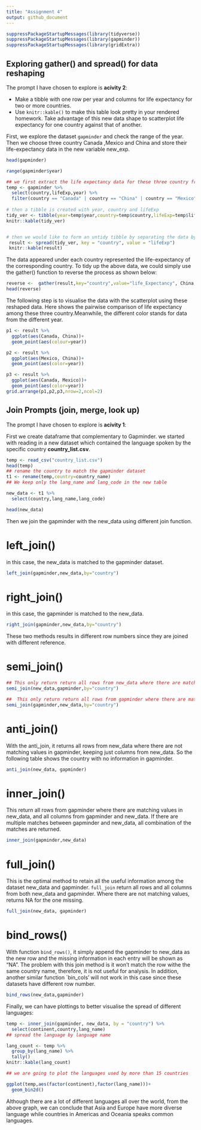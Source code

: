 ```yaml
---
title: "Assignment 4"
output: github_document
---
```

```r
suppressPackageStartupMessages(library(tidyverse))
suppressPackageStartupMessages(library(gapminder))
suppressPackageStartupMessages(library(gridExtra))
```

## Exploring gather() and spread() for data reshaping
The prompt I have chosen to explore is **acivity 2**:

* Make a tibble with one row per year and columns for life expectancy for two or more countries.
* Use `knitr::kable()` to make this table look pretty in your rendered homework.
Take advantage of this new data shape to scatterplot life expectancy for one country against that of another.




First, we explore the dataset `gapminder` and check the range of the year.
Then we choose three country Canada ,Mexico and China and store their life-expectancy data in the new variable new_exp.
```r
head(gapminder)

range(gapminder$year)

## we first extract the life expectancy data for these three country from the gapminder dataset 
temp <- gapminder %>% 
  select(country,lifeExp,year) %>% 
  filter(country == "Canada" | country == "China" | country == "Mexico") 
 
# then a tibble is created with year, country and lifeExp
tidy_ver <- tibble(year=temp$year,country=temp$country,lifeExp=temp$lifeExp)
knitr::kable(tidy_ver)


# then we would like to form an untidy tibble by separating the data by country
 result <- spread(tidy_ver, key = "country", value = "lifeExp")
 knitr::kable(result)

```

The data appeared under each country represented the life-expectancy of the corresponding country.
To tidy up the above data, we could simply use the gather() function to reverse the process as shown below:

```r
reverse <-  gather(result,key="country",value="life_Expectancy", China, Mexico,Canada)
head(reverse)
```



The following step is to visualise the data with the scatterplot using these reshaped data. 
Here shows the pairwise comparison of life expectancy among these three country.Meanwhile, the different color stands for data from the different year.
```r
p1 <- result %>% 
  ggplot(aes(Canada, China))+
  geom_point(aes(colour=year))

p2 <- result %>% 
  ggplot(aes(Mexico, China))+
  geom_point(aes(color=year))

p3 <- result %>% 
  ggplot(aes(Canada, Mexico))+
  geom_point(aes(color=year))
grid.arrange(p1,p2,p3,nrow=2,ncol=2)
```


## Join Prompts (join, merge, look up)

The prompt I have chosen to explore is **acivity 1**:

First we create dataframe that complementary to Gapminder.
we started with reading in a new dataset which contained the language spoken by the specific country **country_list.csv**.

```r
temp <- read_csv("country_list.csv")
head(temp)
## rename the country to match the gapminder dataset
t1 <- rename(temp,country=country_name)
## We keep only the lang_name and lang_code in the new table

new_data <- t1 %>% 
  select(country,lang_name,lang_code) 

head(new_data)

```


Then we join the gapminder with the new_data using different join function.

# left_join()

in this case, the new_data is matched to the gapminder dataset.
```r
left_join(gapminder,new_data,by="country")
```

# right_join()
in this case, the gapminder is matched to the new_data.
```r
right_join(gapminder,new_data,by="country")
```

These two methods results in different row numbers since they are joined with different reference. 

# semi_join()

```r
## This only return return all rows from new_data where there are matching values in gapminder, keeping just columns from new_data.
semi_join(new_data,gapminder,by="country")

##  This only return return all rows from gapminder where there are matching values in new_data, keeping just columns from gapminder.
semi_join(gapminder,new_data,by="country")
```

# anti_join()

With the anti_join, it returns all rows from new_data where there are not matching values in gapminder, keeping just columns from new_data. So the following table shows the country with no information in gapminder.
```r
anti_join(new_data, gapminder)
```


# inner_join()

This return all rows from gapminder where there are matching values in new_data, and all columns from gapminder and new_data. If there are multiple matches between gapminder and new_data, all combination of the matches are returned.

```r
inner_join(gapminder,new_data)

```

# full_join()

This is the optimal method to retain all the useful information among the dataset new_data and gapminder.
`full_join` return all rows and all columns from both new_data and gapminder. Where there are not matching values, returns NA for the one missing.
```r

full_join(new_data, gapminder)
```






# bind_rows()

With function `bind_rows()`, it simply append the gapminder to new_data as the new row and the missing information in each entry will be shown as "NA". The problem with this join method is it won't match the row withe the same country name, therefore, it is not useful for analysis. In addition, another similar function `bin_cols' will not work in this case since these datasets have different row number. 

```r
bind_rows(new_data,gapminder)
```

 Finally, we can have plottings to better visualise the spread of different languages:
```r
temp <- inner_join(gapminder, new_data, by = "country") %>% 
  select(continent,country,lang_name)
## spread the language by language name

lang_count <- temp %>% 
  group_by(lang_name) %>% 
  tally()
knitr::kable(lang_count)

## we are going to plot the languages used by more than 15 countries

ggplot(temp,aes(factor(continent),factor(lang_name)))+
  geom_bin2d()
```


Although there are a lot of different languages all over the world, from the above graph, we can conclude that Asia and Europe have more diverse language while countries in Americas and Oceania speaks common languages.

 


